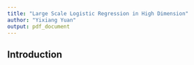 ```yaml
---
title: "Large Scale Logistic Regression in High Dimension"
author: "Yixiang Yuan"
output: pdf_document
---
```


## Introduction

